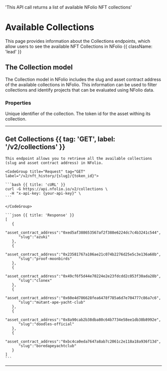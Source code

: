   'This API call returns a list of available NFolio NFT collections'

# Available Collections

This page provides information about the Collections endpoints, which allow users to see the available NFT Collections in NFolio {{ className: 'lead' }}

## The Collection model

The Collection model in NFolio includes the slug and asset contract address of the available collections in NFolio. This information can be used to filter collections and identify projects that can be evaluated using NFolio data.

### Properties

<Properties>
  <Property name="slug" type="string">
    Unique identifier of the collection.
  </Property>
  <Property name="token_id" type="string">
    The token id for the asset withing its collection.
  </Property>
</Properties>

---



## Get Collections {{ tag: 'GET', label: '/v2/collections' }}

<Row>
  <Col>

    This endpoint allows you to retrieve all the available collections (slug and asset contract address) in NFolio.

  </Col>
  <Col sticky>

    <CodeGroup title="Request" tag="GET" label="/v2/nft_history/{slug}/{token_id}">

    ```bash {{ title: 'cURL' }}
    curl -G https://api.nfolio.io/v2/collections \
      -H "x-api-key: {your-api-key}" \
    ```

    </CodeGroup>

    ```json {{ title: 'Response' }}
    [
       {
          "asset_contract_address":"0xed5af388653567af2f388e6224dc7c4b3241c544",
          "slug":"azuki"
       },
       {
          "asset_contract_address":"0x23581767a106ae21c074b2276d25e5c3e136a68b",
          "slug":"proof-moonbirds"
       },
       {
          "asset_contract_address":"0x49cf6f5d44e70224e2e23fdcdd2c053f30ada28b",
          "slug":"clonex"
       },
       {
          "asset_contract_address":"0x60e4d786628fea6478f785a6d7e704777c86a7c6",
          "slug":"mutant-ape-yacht-club"
       },
       {
          "asset_contract_address":"0x8a90cab2b38dba80c64b7734e58ee1db38b8992e",
          "slug":"doodles-official"
       },
       {
          "asset_contract_address":"0xbc4ca0eda7647a8ab7c2061c2e118a18a936f13d",
          "slug":"boredapeyachtclub"
       }
    ]
    ```

  </Col>
</Row>


---
